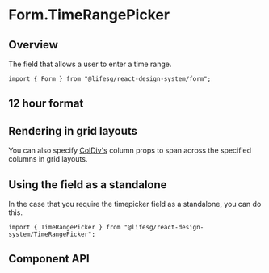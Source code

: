 
<Meta of={FormTimeRangePickerStories} />

# Form.TimeRangePicker

## Overview

The field that allows a user to enter a time range.

```tsx
import { Form } from "@lifesg/react-design-system/form";
```

<Canvas of={FormTimeRangePickerStories.Default} />

## 12 hour format

<Canvas of={FormTimeRangePickerStories.TwelveHourFormat} />

## Rendering in grid layouts

You can also specify [ColDiv's](/docs/getting-started-layout-column-divs--docs)
column props to span across the specified columns in grid layouts.

<Canvas of={FormTimeRangePickerStories.RenderingInGridLayout} />

## Using the field as a standalone

In the case that you require the timepicker field as a standalone, you can do this.

```tsx
import { TimeRangePicker } from "@lifesg/react-design-system/TimeRangePicker";
```

<Canvas of={FormTimeRangePickerStories.StandaloneUsage} />

## Component API

<PropsTable />
